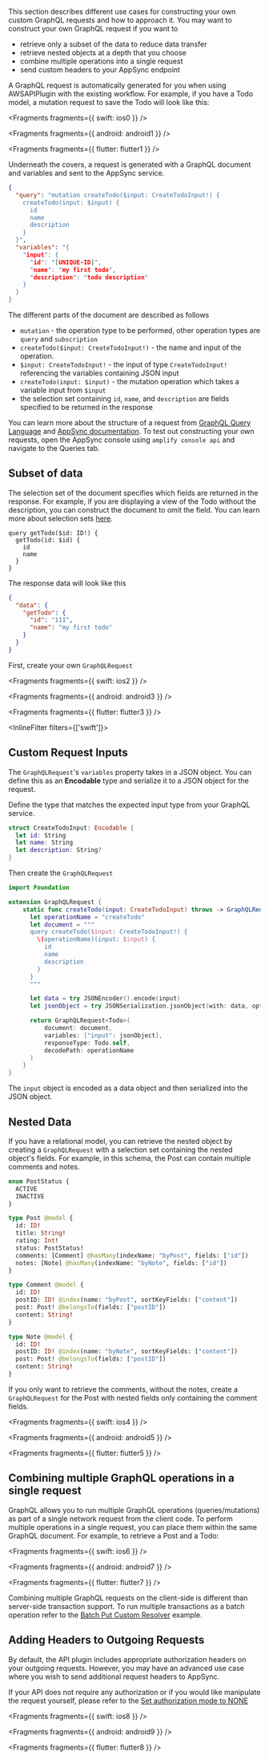 This section describes different use cases for constructing your own custom GraphQL requests and how to approach it. You may want to construct your own GraphQL request if you want to

- retrieve only a subset of the data to reduce data transfer
- retrieve nested objects at a depth that you choose
- combine multiple operations into a single request
- send custom headers to your AppSync endpoint

A GraphQL request is automatically generated for you when using AWSAPIPlugin with the existing workflow. For example, if you have a Todo model, a mutation request to save the Todo will look like this:


<Fragments fragments={{ swift: ios0 }} />


<Fragments fragments={{ android: android1 }} />


<Fragments fragments={{ flutter: flutter1 }} />

Underneath the covers, a request is generated with a GraphQL document and variables and sent to the AppSync service.

```json
{
  "query": "mutation createTodo($input: CreateTodoInput!) {
    createTodo(input: $input) {
      id
      name
      description
    }
  }",
  "variables": "{
    "input": {
      "id": "[UNIQUE-ID]",
      "name": "my first todo",
      "description": "todo description"
    }
  }
}
```

The different parts of the document are described as follows

- `mutation` - the operation type to be performed, other operation types are `query` and `subscription`
- `createTodo($input: CreateTodoInput!)` - the name and input of the operation.
- `$input: CreateTodoInput!` - the input of type `CreateTodoInput!` referencing the variables containing JSON input
- `createTodo(input: $input)` - the mutation operation which takes a variable input from `$input`
- the selection set containing `id`, `name`, and `description` are fields specified to be returned in the response

You can learn more about the structure of a request from [GraphQL Query Language](https://graphql.org/learn/) and [AppSync documentation](https://docs.aws.amazon.com/appsync/latest/devguide/graphql-overview.html). To test out constructing your own requests, open the AppSync console using `amplify console api` and navigate to the Queries tab.

## Subset of data

The selection set of the document specifies which fields are returned in the response. For example, if you are displaying a view of the Todo without the description, you can construct the document to omit the field. You can learn more about selection sets [here](https://spec.graphql.org/draft/#sec-Selection-Sets).

```
query getTodo($id: ID!) {
  getTodo(id: $id) {
    id
    name
  }
}
```

The response data will look like this

```json
{
  "data": {
    "getTodo": {
      "id": "111",
      "name": "my first todo"
    }
  }
}
```

First, create your own `GraphQLRequest`


<Fragments fragments={{ swift: ios2 }} />


<Fragments fragments={{ android: android3 }} />


<Fragments fragments={{ flutter: flutter3 }} />

<InlineFilter filters={['swift']}>

## Custom Request Inputs

The `GraphQLRequest`'s `variables` property takes in a JSON object. You can define this as an **Encodable** type and serialize it to a JSON object for the request.

Define the type that matches the expected input type from your GraphQL service.

```swift
struct CreateTodoInput: Encodable {
  let id: String
  let name: String
  let description: String?
}
```

Then create the `GraphQLRequest`
```swift
import Foundation

extension GraphQLRequest {
    static func createTodo(input: CreateTodoInput) throws -> GraphQLRequest<Todo> {
      let operationName = "createTodo"
      let document = """
      query createTodo($input: CreateTodoInput!) {
        \(operationName)(input: $input) {
          id
          name
          description
        }
      }
      """

      let data = try JSONEncoder().encode(input)
      let jsonObject = try JSONSerialization.jsonObject(with: data, options: [])

      return GraphQLRequest<Todo>(
          document: document,
          variables: ["input": jsonObject],
          responseType: Todo.self,
          decodePath: operationName
      )
    }
}
```
The `input` object is encoded as a data object and then serialized into the JSON object.
</InlineFilter>

## Nested Data

If you have a relational model, you can retrieve the nested object by creating a `GraphQLRequest` with a selection set containing the nested object's fields. For example, in this schema, the Post can contain multiple comments and notes.

```graphql
enum PostStatus {
  ACTIVE
  INACTIVE
}

type Post @model {
  id: ID!
  title: String!
  rating: Int!
  status: PostStatus!
  comments: [Comment] @hasMany(indexName: "byPost", fields: ["id"])
  notes: [Note] @hasMany(indexName: "byNote", fields: ["id"])
}

type Comment @model {
  id: ID!
  postID: ID! @index(name: "byPost", sortKeyFields: ["content"])
  post: Post! @belongsTo(fields: ["postID"])
  content: String!
}

type Note @model {
  id: ID!
  postID: ID! @index(name: "byNote", sortKeyFields: ["content"])
  post: Post! @belongsTo(fields: ["postID"])
  content: String!
}
```

If you only want to retrieve the comments, without the notes, create a `GraphQLRequest` for the Post with nested fields only containing the comment fields.


<Fragments fragments={{ swift: ios4 }} />


<Fragments fragments={{ android: android5 }} />


<Fragments fragments={{ flutter: flutter5 }} />

## Combining multiple GraphQL operations in a single request

GraphQL allows you to run multiple GraphQL operations (queries/mutations) as part of a single network request from the client code. To perform multiple operations in a single request, you can place them within the same GraphQL document. For example, to retrieve a Post and a Todo:


<Fragments fragments={{ swift: ios6 }} />


<Fragments fragments={{ android: android7 }} />


<Fragments fragments={{ flutter: flutter7 }} />

<Callout>

Combining multiple GraphQL requests on the client-side is different than server-side transaction support. To run multiple transactions as a batch operation refer to the [Batch Put Custom Resolver](/gen1/[platform]/build-a-backend/graphqlapi/best-practice/batch-put-custom-resolver/) example.

</Callout>

## Adding Headers to Outgoing Requests

By default, the API plugin includes appropriate authorization headers on your outgoing requests. However, you may have an advanced use case where you wish to send additional request headers to AppSync.

<Callout>

If your API does not require any authorization or if you would like manipulate the request yourself, please refer to the [Set authorization mode to NONE](/gen1/[platform]/build-a-backend/graphqlapi/customize-authz-modes/#none)

</Callout>


<Fragments fragments={{ swift: ios8 }} />


<Fragments fragments={{ android: android9 }} />


<Fragments fragments={{ flutter: flutter8 }} />
